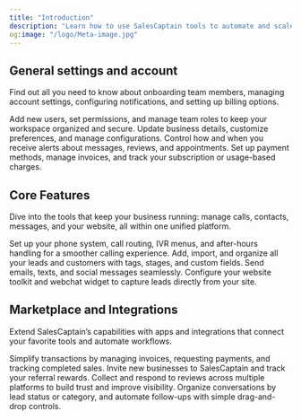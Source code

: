 ```yaml
---
title: "Introduction"
description: "Learn how to use SalesCaptain tools to automate and scale your business enterprise and customer communication."
og:image: "/logo/Meta-image.jpg"
---
```


## General settings and account

Find out all you need to know about onboarding team members, managing account settings, configuring notifications, and setting up billing options.

<Columns cols={2}>
  <Card title="Team Members" icon="contact" href="/General/Account/Managing-Users">
    Add new users, set permissions, and manage team roles to keep your workspace organized and secure.
  </Card>
  <Card title="Account" icon="settings-2" href="/General/Account/Account-Settings">
    Update business details, customize preferences, and manage configurations.
  </Card>
  <Card title="Notifications" icon="message-square-warning" href="/General/Account/Notifications">
    Control how and when you receive alerts about messages, reviews, and appointments.
  </Card>
  <Card title="Billing" icon="receipt" href="/General/Account/Billing">
    Set up payment methods, manage invoices, and track your subscription or usage-based charges.
  </Card>
</Columns>

## Core Features

Dive into the tools that keep your business running: manage calls, contacts, messages, and your website, all within one unified platform.

<Columns cols={2}>
  <Card title="Call Flows" icon="workflow" color="#000000" href="/Core-Features/Calls/Call-Flows/Creating-Call-Flows">
    Set up your phone system, call routing, IVR menus, and after-hours handling for a smoother calling experience.
  </Card>
  <Card title="Contacts" icon="contact-round" href="/essentials/code/Core-Features/Contacts/Adding-Contacts">
    Add, import, and organize all your leads and customers with tags, stages, and custom fields.
  </Card>
  <Card title="Messaging & Inbox " icon="message-circle-more" color="#000000" href="/Core-Features/Messaging-and-Inbox/Inbox/Inbox-Overview">
    Send emails, texts, and social messages seamlessly.
  </Card>
  <Card title="Website Tools" icon="hammer" href="/Core-Features/Website/Website-Toolkit">
    Configure your website toolkit and webchat widget to capture leads directly from your site.
  </Card>
</Columns>

## Marketplace and Integrations

Extend SalesCaptain’s capabilities with apps and integrations that connect your favorite tools and automate workflows.

<Columns cols={2}>
  <Card title="Payments" icon="receipt-text" color="#000000" href="/Marketplace-and-Integrations/Applications/Payments">
    Simplify transactions by managing invoices, requesting payments, and tracking completed sales.
  </Card>
  <Card title="Referrals" icon="heart-handshake" href="/Marketplace-and-Integrations/Applications/Referrals">
    Invite new businesses to SalesCaptain and track your referral rewards.
  </Card>
  <Card title="Reviews" icon="message-square" color="#000000" href="/Marketplace-and-Integrations/Applications/Reviews">
    Collect and respond to reviews across multiple platforms to build trust and improve visibility.
  </Card>
  <Card title="Stages" icon="align-start-vertical" href="/Marketplace-and-Integrations/Applications/Stages">
    Organize conversations by lead status or category, and automate follow-ups with simple drag-and-drop controls.
  </Card>
</Columns>
